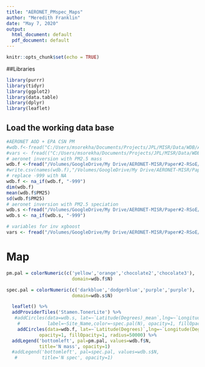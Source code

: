 ```yaml
---
title: "AERONET_PMspec_Maps"
author: "Meredith Franklin"
date: "May 7, 2020"
output:
  html_document: default
  pdf_document: default
---
```


```r
knitr::opts_chunk$set(echo = TRUE)
```

##Libraries
```r
library(purrr)
library(tidyr)
library(ggplot2)
library(data.table)
library(dplyr)
library(leaflet)

```
## Load the working data base
```r
#AERONET AOD + EPA CSN PM
#wdb.f<-fread("C:/Users/msorekha/Documents/Projects/JPL/MISR/Data/WDB/AODonly.pm.spec.csv")
#vars <- fread(("C:/Users/msorekha/Documents/Projects/JPL/MISR/Data/WDB/vars.type.spec.csv"))
# aeronet inversion with PM2.5 mass
wdb.f <-fread("/Volumes/GoogleDrive/My Drive/AERONET-MISR/Paper#2-RSoE/aeronet/aeronet/data/inv.pm.data.csv")
#write.csv(names(wdb.f),"/Volumes/GoogleDrive/My Drive/AERONET-MISR/Paper#2-RSoE/aeronet/aeronet/data/inv.vars2.csv",row.names = F)
# replace -999 with NA
wdb.f <- na_if(wdb.f, "-999")
dim(wdb.f)
mean(wdb.f$PM25)
sd(wdb.f$PM25)
# aeronet inversion with PM2.5 speciation
wdb.s <-fread("/Volumes/GoogleDrive/My Drive/AERONET-MISR/Paper#2-RSoE/aeronet/aeronet/data/inv.spec.data.csv")
wdb.s <- na_if(wdb.s, "-999")

# variables for inv xgboost
vars <- fread("/Volumes/GoogleDrive/My Drive/AERONET-MISR/Paper#2-RSoE/aeronet/aeronet/data/inv.vars.pm.csv")

```

# Map
```r
pm.pal = colorNumeric(c('yellow','orange','chocolate2','chocolate3'),
                        domain=wdb.f$N)

spec.pal = colorNumeric(c('darkblue','dodgerblue','purple','purple'),
                        domain=wdb.s$N)

  leaflet() %>% 
  addProviderTiles('Stamen.TonerLite') %>% 
   #addCircles(data=wdb.s, lat=~`Latitude(Degrees)_mean`,lng=~`Longitude(Degrees)_mean`,
    #          label=~Site_Name,color=~spec.pal(N), opacity=1, fillOpacity=1, radius=75000) %>%
    addCircles(data=wdb.f, lat=~`Latitude(Degrees)`,lng=~`Longitude(Degrees)`, label=~Site_Name,color=~pm.pal(N),
            opacity=1, fillOpacity=1, radius=50000) %>%
  addLegend('bottomleft', pal=pm.pal, values=wdb.f$N,
            title='N mass', opacity=1) 
  #addLegend('bottomleft', pal=spec.pal, values=wdb.s$N,
   #         title='N spec', opacity=1)
```